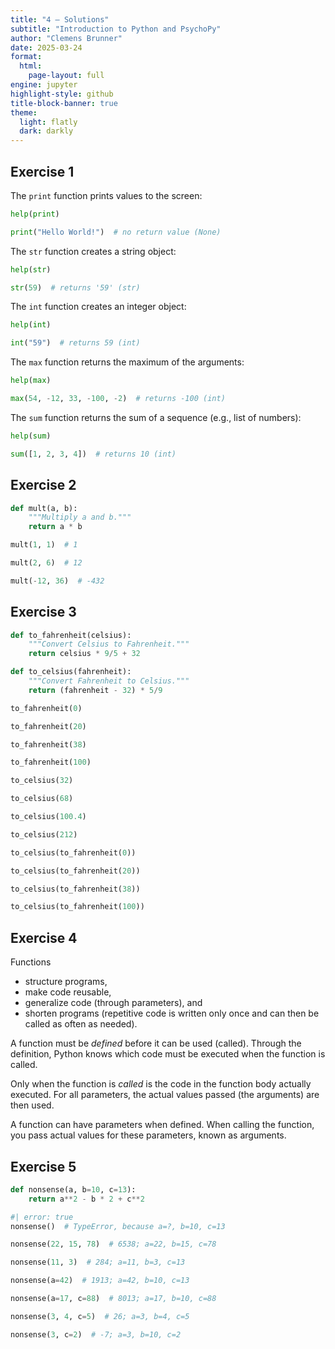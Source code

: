 ```yaml
---
title: "4 – Solutions"
subtitle: "Introduction to Python and PsychoPy"
author: "Clemens Brunner"
date: 2025-03-24
format:
  html:
    page-layout: full
engine: jupyter
highlight-style: github
title-block-banner: true
theme:
  light: flatly
  dark: darkly
---
```


## Exercise 1

The `print` function prints values to the screen:

```python
help(print)
```

```python
print("Hello World!")  # no return value (None)
```

The `str` function creates a string object:

```python
help(str)
```

```python
str(59)  # returns '59' (str)
```

The `int` function creates an integer object:

```python
help(int)
```

```python
int("59")  # returns 59 (int)
```

The `max` function returns the maximum of the arguments:

```python
help(max)
```

```python
max(54, -12, 33, -100, -2)  # returns -100 (int)
```

The `sum` function returns the sum of a sequence (e.g., list of numbers):

```python
help(sum)
```

```python
sum([1, 2, 3, 4])  # returns 10 (int)
```


## Exercise 2

```python
def mult(a, b):
    """Multiply a and b."""
    return a * b
```

```python
mult(1, 1)  # 1
```

```python
mult(2, 6)  # 12
```

```python
mult(-12, 36)  # -432
```


## Exercise 3

```python
def to_fahrenheit(celsius):
    """Convert Celsius to Fahrenheit."""
    return celsius * 9/5 + 32
```

```python
def to_celsius(fahrenheit):
    """Convert Fahrenheit to Celsius."""
    return (fahrenheit - 32) * 5/9
```

```python
to_fahrenheit(0)
```

```python
to_fahrenheit(20)
```

```python
to_fahrenheit(38)
```

```python
to_fahrenheit(100)
```

```python
to_celsius(32)
```

```python
to_celsius(68)
```

```python
to_celsius(100.4)
```

```python
to_celsius(212)
```

```python
to_celsius(to_fahrenheit(0))
```

```python
to_celsius(to_fahrenheit(20))
```

```python
to_celsius(to_fahrenheit(38))
```

```python
to_celsius(to_fahrenheit(100))
```


## Exercise 4

Functions

- structure programs,
- make code reusable,
- generalize code (through parameters), and
- shorten programs (repetitive code is written only once and can then be called as often as needed).

A function must be *defined* before it can be used (called). Through the definition, Python knows which code must be executed when the function is called.

Only when the function is *called* is the code in the function body actually executed. For all parameters, the actual values passed (the arguments) are then used.

A function can have parameters when defined. When calling the function, you pass actual values for these parameters, known as arguments.


## Exercise 5

```python
def nonsense(a, b=10, c=13):
    return a**2 - b * 2 + c**2
```

```python
#| error: true
nonsense()  # TypeError, because a=?, b=10, c=13
```

```python
nonsense(22, 15, 78)  # 6538; a=22, b=15, c=78
```

```python
nonsense(11, 3)  # 284; a=11, b=3, c=13
```

```python
nonsense(a=42)  # 1913; a=42, b=10, c=13
```

```python
nonsense(a=17, c=88)  # 8013; a=17, b=10, c=88
```

```python
nonsense(3, 4, c=5)  # 26; a=3, b=4, c=5
```

```python
nonsense(3, c=2)  # -7; a=3, b=10, c=2
```
